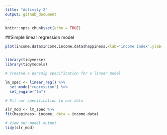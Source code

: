 ```yaml
---
title: "Activity 2"
output: github_document
---
```


```r
knitr::opts_chunk$set(echo = TRUE)
```

##Simple linear regression model
```r
plot(income.data$income,income.data$happiness,xlab='income index',ylab='happiness index',main='happiness given income')
```

```r

```

```r
library(tidyverse)
library(tidymodels)
```

```r
# Created a parsnip specification for a linear model

lm_spec <- linear_reg() %>%
  set_mode("regression") %>%
  set_engine("lm")
```

```r
# Fit our specification to our data

slr_mod <- lm_spec %>% 
fit(happiness~ income, data = income.data)
```

```r
# View our model output
tidy(slr_mod)
```

